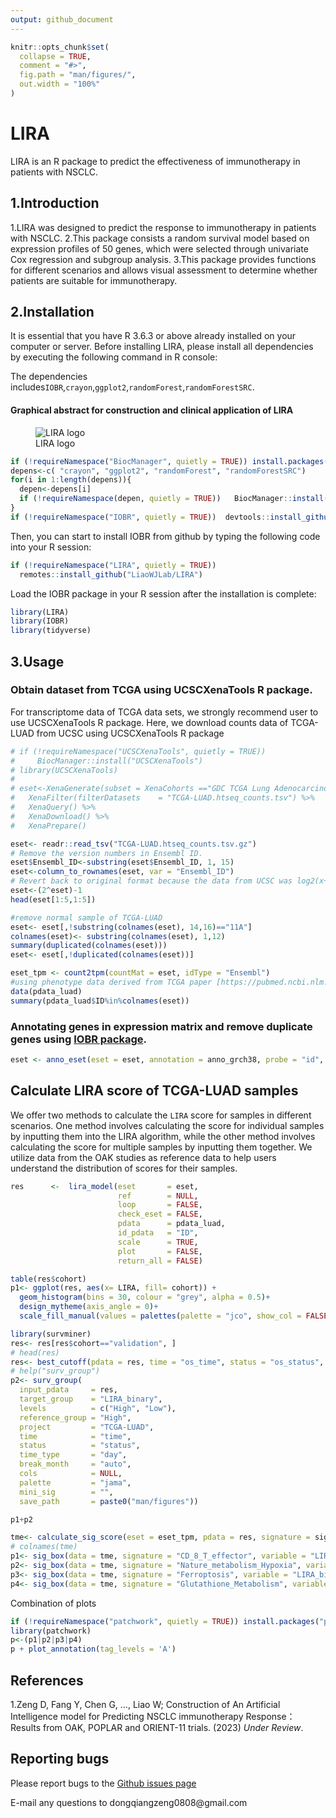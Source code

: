 ```yaml
---
output: github_document
---
```


<!-- README.md is generated from README.Rmd. Please edit that file -->

```r
knitr::opts_chunk$set(
  collapse = TRUE,
  comment = "#>",
  fig.path = "man/figures/",
  out.width = "100%"
)
```

# LIRA

LIRA is an R package to predict the effectiveness of immunotherapy in patients with NSCLC.

## 1.Introduction
  1.LIRA was designed to predict the response to immunotherapy in patients with NSCLC.
  2.This package consists a random survival model based on expression profiles of 50 genes, which were selected through univariate Cox regression and subgroup analysis.
  3.This package provides functions for different scenarios and allows visual assessment to determine whether patients are suitable for immunotherapy.

## 2.Installation
It is essential that you have R 3.6.3 or above already installed on your computer or server. Before installing LIRA, please install all dependencies by executing the following command in R console:

The dependencies includes`IOBR`,`crayon`,`ggplot2`,`randomForest`,`randomForestSRC`.


#### Graphical abstract for construction and clinical application of LIRA
![LIRA logo](./man/figures/LIRA-workflow.png)

```r
if (!requireNamespace("BiocManager", quietly = TRUE)) install.packages("BiocManager")
depens<-c( "crayon", "ggplot2", "randomForest", "randomForestSRC")
for(i in 1:length(depens)){
  depen<-depens[i]
  if (!requireNamespace(depen, quietly = TRUE))   BiocManager::install(depen,update = FALSE)
}
if (!requireNamespace("IOBR", quietly = TRUE))  devtools::install_github("IOBR/IOBR")
```

Then, you can start to install IOBR from github by typing the following code into your R session:
```r
if (!requireNamespace("LIRA", quietly = TRUE))
  remotes::install_github("LiaoWJLab/LIRA")
```

Load the IOBR package in your R session after the installation is complete:
```r
library(LIRA)
library(IOBR)
library(tidyverse)
```

## 3.Usage
### Obtain dataset from TCGA using UCSCXenaTools R package.
For transcriptome data of TCGA data sets, we strongly recommend user to use UCSCXenaTools R package. Here, we download counts data of TCGA-LUAD from UCSC using UCSCXenaTools R package
```r
# if (!requireNamespace("UCSCXenaTools", quietly = TRUE))
#     BiocManager::install("UCSCXenaTools")
# library(UCSCXenaTools)
# 
# eset<-XenaGenerate(subset = XenaCohorts =="GDC TCGA Lung Adenocarcinoma (LUAD)") %>% 
#   XenaFilter(filterDatasets    = "TCGA-LUAD.htseq_counts.tsv") %>% 
#   XenaQuery() %>%
#   XenaDownload() %>% 
#   XenaPrepare()

eset<- readr::read_tsv("TCGA-LUAD.htseq_counts.tsv.gz")
# Remove the version numbers in Ensembl ID.
eset$Ensembl_ID<-substring(eset$Ensembl_ID, 1, 15)
eset<-column_to_rownames(eset, var = "Ensembl_ID")
# Revert back to original format because the data from UCSC was log2(x+1)transformed.
eset<-(2^eset)-1
head(eset[1:5,1:5])

#remove normal sample of TCGA-LUAD
eset<- eset[,!substring(colnames(eset), 14,16)=="11A"]
colnames(eset)<- substring(colnames(eset), 1,12)
summary(duplicated(colnames(eset)))
eset<- eset[,!duplicated(colnames(eset))]
```


```r
eset_tpm <- count2tpm(countMat = eset, idType = "Ensembl")
#using phenotype data derived from TCGA paper [https://pubmed.ncbi.nlm.nih.gov/34019806/]
data(pdata_luad)
summary(pdata_luad$ID%in%colnames(eset))
```

### Annotating genes in expression matrix and remove duplicate genes using [IOBR package](https://iobr.github.io/book/).
```r
eset <- anno_eset(eset = eset, annotation = anno_grch38, probe = "id", symbol = "symbol")
```

## Calculate LIRA score of TCGA-LUAD samples
We offer two methods to calculate the `LIRA` score for samples in different scenarios. One method involves calculating the score for individual samples by inputting them into the LIRA algorithm, while the other method involves calculating the score for multiple samples by inputting them together. We utilize data from the OAK studies as reference data to help users understand the distribution of scores for their samples.
```r
res      <-  lira_model(eset       = eset,
                        ref        = NULL, 
                        loop       = FALSE,
                        check_eset = FALSE, 
                        pdata      = pdata_luad,
                        id_pdata   = "ID",
                        scale      = TRUE,
                        plot       = FALSE,
                        return_all = FALSE)
```

```r
table(res$cohort)
p1<- ggplot(res, aes(x= LIRA, fill= cohort)) +
  geom_histogram(bins = 30, colour = "grey", alpha = 0.5)+
  design_mytheme(axis_angle = 0)+
  scale_fill_manual(values = palettes(palette = "jco", show_col = FALSE))
```


```r
library(survminer)
res<- res[res$cohort=="validation", ]
# head(res)
res<- best_cutoff(pdata = res, time = "os_time", status = "os_status", variable = "LIRA")
# help("surv_group")
p2<- surv_group(
  input_pdata     = res,
  target_group    = "LIRA_binary",
  levels          = c("High", "Low"),
  reference_group = "High",
  project         = "TCGA-LUAD",
  time            = "time",
  status          = "status",
  time_type       = "day",
  break_month     = "auto",
  cols            = NULL,
  palette         = "jama",
  mini_sig        = "",
  save_path       = paste0("man/figures"))

p1+p2
```


```r
tme<- calculate_sig_score(eset = eset_tpm, pdata = res, signature = signature_collection, method = "PCA")
# colnames(tme)
p1<- sig_box(data = tme, signature = "CD_8_T_effector", variable = "LIRA_binary", palette = "jama")
p2<- sig_box(data = tme, signature = "Nature_metabolism_Hypoxia", variable = "LIRA_binary", palette = "jama")
p3<- sig_box(data = tme, signature = "Ferroptosis", variable = "LIRA_binary", palette = "jama")
p4<- sig_box(data = tme, signature = "Glutathione_Metabolism", variable = "LIRA_binary", palette = "jama")
```

Combination of plots
```r
if (!requireNamespace("patchwork", quietly = TRUE)) install.packages("patchwork")
library(patchwork)
p<-(p1|p2|p3|p4)
p + plot_annotation(tag_levels = 'A')
```


References
---------
1.Zeng D, Fang Y, Chen G, ..., Liao W; Construction of An Artificial Intelligence model for Predicting NSCLC immunotherapy Response： Results from OAK, POPLAR and ORIENT-11 trials. (2023) *Under Review*.


Reporting bugs
---------
Please report bugs to the [Github issues page](https://github.com/LiaoLab/LIRA/issues)

E-mail any questions to dongqiangzeng0808@gmail.com
